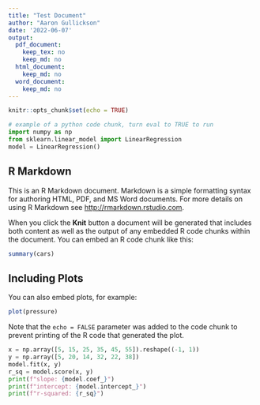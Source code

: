 ```yaml
---
title: "Test Document"
author: "Aaron Gullickson"
date: '2022-06-07'
output:
  pdf_document:
    keep_tex: no
    keep_md: no
  html_document:
    keep_md: no
  word_document: 
    keep_md: no
---
```


```r
knitr::opts_chunk$set(echo = TRUE)
```

```python
# example of a python code chunk, turn eval to TRUE to run
import numpy as np
from sklearn.linear_model import LinearRegression
model = LinearRegression()
```

## R Markdown

This is an R Markdown document. Markdown is a simple formatting syntax for authoring HTML, PDF, and MS Word documents. For more details on using R Markdown see <http://rmarkdown.rstudio.com>.

When you click the **Knit** button a document will be generated that includes both content as well as the output of any embedded R code chunks within the document. You can embed an R code chunk like this:

```r
summary(cars)
```

## Including Plots

You can also embed plots, for example:

```r
plot(pressure)
```

Note that the `echo = FALSE` parameter was added to the code chunk to prevent printing of the R code that generated the plot.

```python
x = np.array([5, 15, 25, 35, 45, 55]).reshape((-1, 1))
y = np.array([5, 20, 14, 32, 22, 38])
model.fit(x, y)
r_sq = model.score(x, y)
print(f"slope: {model.coef_}")
print(f"intercept: {model.intercept_}")
print(f"r-squared: {r_sq}")
```

